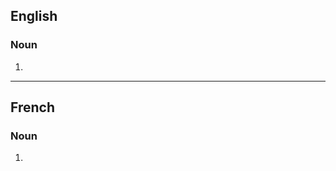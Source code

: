 ==English==

===Noun===
{{head|en|noun plural form}}

# {{plural of|inconnu|lang=en}}

----

==French==

===Noun===
{{head|fr|noun plural form|g=m}}

# {{plural of|inconnu|lang=fr}}